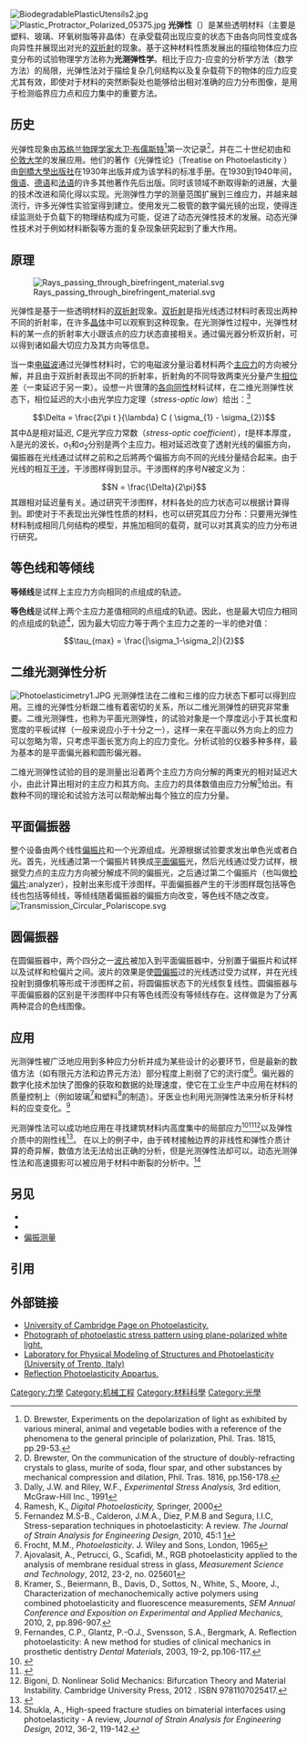 <!-- EDIT BELOW THIS LINE -->
[[Image:BiodegradablePlasticUtensils2.jpg|right]]
[[Image:Plastic_Protractor_Polarized_05375.jpg|thumb]]
'''光弹性'''（{{lang-en|Photoelasticity}}）是某些透明材料（主要是塑料、玻璃、环氧树脂等非晶体）在承受载荷出现应变的状态下由各向同性变成各向异性并展现出对光的[[双折射|双折射]]的现象。基于这种材料性质发展出的描绘物体应力应变分布的试验物理学方法称为'''光测弹性学'''。相比于应力-应变的分析学方法（数学方法）的局限，光弹性法对于描绘复杂几何结构以及复杂载荷下的物体的应力应变尤其有效，即使对于材料的突然断裂处也能够给出相对准确的应力分布图像，是用于检测临界应力点和应力集中的重要方法。


==历史==
光弹性现象由[[苏格兰|苏格兰]][[物理学家|物理学家]][[大卫·布儒斯特|大卫·布儒斯特]]<ref>D. Brewster, Experiments on the depolarization of light as exhibited by various mineral, animal and vegetable bodies with a reference of the phenomena to the general principle of polarization, Phil. Tras. 1815, pp.29-53.</ref>第一次记录<ref>D. Brewster, On the communication of the structure of doubly-refracting crystals to glass, murite of soda, flour spar, and other substances by mechanical compression and dilation, Phil. Tras. 1816, pp.156-178.</ref>，并在二十世纪初由{{tsl|en|E.G.Coker}}和[[伦敦大学|伦敦大学]]的{{tsl|en|Louis Napoleon George Filon||L.N.G. Filon}}发展应用。他们的著作《光弹性论》（Treatise on Photoelasticity ）由[[劍橋大學出版社|劍橋大學出版社]]在1930年出版并成为该学科的标准手册。在1930到1940年间，[[俄语|俄语]]、[[德语|德语]]和[[法语|法语]]的许多其他著作先后出版。同时该领域不断取得新的进展，大量的技术改进和简化得以实现。光测弹性力学的测量范围扩展到三维应力，并越来越流行，许多光弹性实验室得到建立。使用发光二极管的数字偏光镜的出现，使得连续监测处于负载下的物理结构成为可能，促进了动态光弹性技术的发展。动态光弹性技术对于例如材料断裂等方面的复杂现象研究起到了重大作用。

==原理==

[[File:Rays_passing_through_birefringent_material.svg|thumb]]

光弹性是基于一些透明材料的[[双折射|双折射]]现象。[[双折射|双折射]]是指光线透过材料时表现出两种不同的折射率，在许多[[晶体|晶体]]中可以观察到这种现象。在光测弹性过程中，光弹性材料的某一点的折射率大小跟该点的应力状态直接相关。通过偏光器分析双折射，可以得到诸如最大切应力及其方向等信息。


当一束[[光|电磁波]]通过光弹性材料时，它的电磁波分量沿着材料两个[[主应力|主应力]]的方向被分解，并且由于双折射表现出不同的折射率，折射角的不同导致两束光分量产生[[相位|相位]]差（一束延迟于另一束）。设想一片很薄的[[各向同性|各向同性]]材料试样，在二维光测弹性状态下，相位延迟的大小由光学应力定理（''stress-optic law''）给出：<ref>Dally, J.W. and Riley, W.F., ''Experimental Stress Analysis,'' 3rd edition, McGraw-Hill Inc., 1991</ref>
:<math> \Delta = \frac{2\pi t }{\lambda} C ( \sigma_{1} - \sigma_{2}) </math>
其中Δ是相对延迟, ''C''是光学应力常数（''stress-optic coefficient''），''t''是样本厚度，λ是光的波长，σ<sub>1</sub>和σ<sub>2</sub>分别是两个主应力。相对延迟改变了透射光线的偏振方向，偏振器在光线通过试样之前和之后將两个偏振方向不同的光线分量结合起来。由于光线的相互[[干涉_(物理学)|干涉]]，干涉图样得到显示。干涉图样的序号''N''被定义为：
:<math> N = \frac{\Delta}{2\pi}</math>
其跟相对延迟量有关。通过研究干涉图样，材料各处的应力状态可以根据计算得到。即使对于不表现出光弹性性质的材料，也可以研究其应力分布：只要用光弹性材料制成相同几何结构的模型，并施加相同的载荷，就可以对其真实的应力分布进行研究。

==等色线和等倾线==

'''等倾线'''是试样上主应力方向相同的点组成的轨迹。


'''等色线'''是试样上两个主应力差值相同的点组成的轨迹。因此，也是最大切应力相同的点组成的轨迹<ref>Ramesh, K., ''Digital Photoelasticity,'' Springer, 2000</ref>，因为最大切应力等于两个主应力之差的一半的绝对值：
:<math> \tau_{max} = \frac{|\sigma_1-\sigma_2|}{2}</math>

==二维光测弹性分析==

[[File:Photoelasticimetry1.JPG|thumb]]
光测弹性法在二维和三维的应力状态下都可以得到应用。三维的光弹性分析跟二维有着密切的关系，所以二维光测弹性的研究非常重要。二维光测弹性，也称为平面光测弹性，的试验对象是一个厚度远小于其长度和宽度的平板试样（一般来说应小于十分之一），这样一来在平面以外方向上的应力可以忽略为零，只考虑平面长宽方向上的应力变化。分析试验的仪器多种多样，最为基本的是平面偏光器和圆形偏光器。

二维光测弹性试验的目的是测量出沿着两个主应力方向分解的两束光的相对延迟大小，由此计算出相对的主应力和其方向。主应力的具体数值由应力分解<ref>Fernandez M.S-B., Calderon, J.M.A., Diez, P.M.B and Segura, I.I.C, Stress-separation techniques in photoelasticity: A review. ''The Journal of Strain Analysis for Engineering Design'', 2010, 45:1 [doi:10.1243/03093247JSA583]</ref>给出。有数种不同的理论和试验方法可以帮助解出每个独立的应力分量。

==平面偏振器==
整个设备由两个线性[[偏振片|偏振片]]和一个光源组成。光源根据试验要求发出单色光或者白光。首先，光线通过第一个偏振片转换成[[平面偏振|平面偏振]]光，然后光线通过受力试样，根据受力点的主应力方向被分解成不同的偏振光，之后通过第二个偏振片（也叫做[[检偏片|检偏片]]:analyzer），投射出来形成干涉图样。平面偏振器产生的干涉图样既包括等色线也包括等倾线，等倾线随着偏振器的偏振方向改变，等色线不随之改变。
[[File:Transmission_Circular_Polariscope.svg|thumb]]

==圆偏振器==
在圆偏振器中，两个四分之一[[波片|波片]]被加入到平面偏振器中，分别置于偏振片和试样以及试样和检偏片之间。波片的效果是使[[圆偏振|圆偏振]]过的光线透过受力试样，并在光线投射到摄像机等形成干涉图样之前，将圆偏振状态下的光线恢复线性。圆偏振器与平面偏振器的区别是干涉图样中只有等色线而没有等倾线存在。这样做是为了分离两种混合的色线图像。

==应用==

光测弹性被广泛地应用到多种应力分析并成为某些设计的必要环节，但是最新的数值方法（如有限元方法和边界元方法）部分程度上削弱了它的流行度<ref>Frocht, M.M., ''Photoelasticity''. J. Wiley and Sons, London, 1965</ref>。偏光器的数字化技术加快了图像的获取和数据的处理速度，使它在工业生产中应用在材料的质量控制上（例如玻璃<ref>Ajovalasit, A., Petrucci, G., Scafidi, M., RGB photoelasticity applied to the analysis of membrane residual stress in glass, ''Measurement Science and Technology'', 2012, 23-2, no. 025601</ref>和塑料<ref>Kramer, S., Beiermann, B., Davis, D., Sottos, N., White, S., Moore, J., Characterization of mechanochemically active polymers using combined photoelasticity and fluorescence measurements, ''SEM Annual Conference and Exposition on Experimental and Applied Mechanics'', 2010, 2, pp.896-907.</ref>的制造）。牙医业也利用光测弹性法来分析牙科材料的应变变化。<ref>Fernandes, C.P., Glantz, P.-O.J., Svensson, S.A., Bergmark, A.
Reflection photoelasticity: A new method for studies of clinical mechanics in prosthetic dentistry
''Dental Materials'', 2003, 19-2, pp.106-117.</ref>

<!-- 檔案不存在 [[File:Photoelasticity_stiffener.jpg|thumb]] model. Isochromatic fringe patterns around a steel platelet in a photo-elastic two-part epoxy resin.]] ，可從英文維基百科取得 -->

光测弹性法可以成功地应用在寻找建筑材料内高度集中的局部应力<ref>{{Cite web |url=http://www.ing.unitn.it/~bigoni |title=D. Bigoni and G. Noselli, Localized stress percolation through dry masonry walls. Part I - Experiments. ''European Journal of Mechanics A/Solids'', 2010, 29, 291-298. |accessdate=2014-03-19 |archive-date=2020-08-18 |archive-url=https://web.archive.org/web/20200818112658/http://www.ing.unitn.it/~bigoni/ |dead-url=yes }}</ref><ref>{{Cite web |url=http://www.ing.unitn.it/~bigoni |title=D. Bigoni and G. Noselli, Localized stress percolation through dry masonry walls. Part II - Modelling. ''European Journal of Mechanics A/Solids'', 2010, 29, pp.299-307. |accessdate=2014-03-19 |archive-date=2020-08-18 |archive-url=https://web.archive.org/web/20200818112658/http://www.ing.unitn.it/~bigoni/ |dead-url=yes }}</ref><ref>Bigoni, D. Nonlinear Solid Mechanics: Bifurcation Theory and Material Instability. Cambridge University Press, 2012 . ISBN 9781107025417.</ref>以及弹性介质中的刚性线<ref>{{Cite web |url=http://www.ing.unitn.it/~bigoni |title=G. Noselli, F. Dal Corso and D. Bigoni, The stress intensity near a stiffener disclosed by photoelasticity. ''International Journal of Fracture'', 2010, 166, 91–103. |accessdate=2014-03-19 |archive-date=2020-08-18 |archive-url=https://web.archive.org/web/20200818112658/http://www.ing.unitn.it/~bigoni/ |dead-url=yes }}</ref>。 在以上的例子中，由于砖材接触边界的非线性和弹性介质计算的奇异解，数值方法无法给出正确的分析，但是光测弹性法却可以。动态光测弹性法和高速摄影可以被应用于材料中断裂的分析中。<ref>Shukla, A., High-speed fracture studies on bimaterial interfaces using photoelasticity - A review, ''Journal of Strain Analysis for Engineering Design,'' 2012, 36-2, 119-142.</ref>

==另见==
* {{tsl|en|Acousto-optic modulator}}
* {{tsl|en|Photoelastic modulator}}
* [[偏振测量|偏振测量]]

==引用==
<references/>

==外部链接==
*[http://www.doitpoms.ac.uk/tlplib/photoelasticity/history.php University of Cambridge Page on Photoelasticity.]{{Wayback|url=http://www.doitpoms.ac.uk/tlplib/photoelasticity/history.php |date=20140219002000 }}
*[https://web.archive.org/web/20080120193144/http://public.fotki.com/ROBERT1010/scitech/photoelasticstress4.html Photograph of photoelastic stress pattern using plane-polarized white light.]
*[http://ssmg.ing.unitn.it Laboratory for Physical Modeling of Structures and Photoelasticity (University of Trento, Italy)]{{Wayback|url=http://ssmg.ing.unitn.it/ |date=20200309185226 }}
*[http://www.photostress.com Reflection Photoelasticity Appartus.]{{Dead link}}

{{Authority control}}
[[Category:力學|Category:力學]]
[[Category:机械工程|Category:机械工程]]
[[Category:材料科學|Category:材料科學]]
[[Category:光學|Category:光學]]